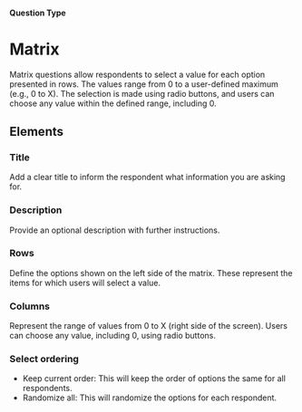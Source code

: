 
#### Question Type

# Matrix

Matrix questions allow respondents to select a value for each option presented in rows. The values range from 0 to a user-defined maximum (e.g., 0 to X). The selection is made using radio buttons, and users can choose any value within the defined range, including 0.

<SurveyEmbed surveyUrl="https://app.formbricks.com/s/obqeey0574jig4lo2gqyv51e" />

## Elements

<MdxImage
  src={Matrix}
  alt="Overview of Matrix question type"
  quality="100"
  className="max-w-full rounded-lg sm:max-w-3xl"
/>

### Title

Add a clear title to inform the respondent what information you are asking for.

### Description

Provide an optional description with further instructions.

### Rows

Define the options shown on the left side of the matrix. These represent the items for which users will select a value.

### Columns

Represent the range of values from 0 to X (right side of the screen). Users can choose any value, including 0, using radio buttons.

### Select ordering

- Keep current order: This will keep the order of options the same for all respondents.
- Randomize all: This will randomize the options for each respondent.

